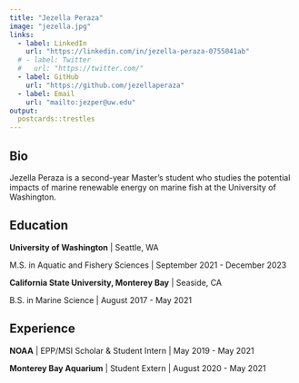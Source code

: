 ```yaml
---
title: "Jezella Peraza"
image: "jezella.jpg"
links:
  - label: LinkedIn
    url: "https://linkedin.com/in/jezella-peraza-0755041ab"
  # - label: Twitter
  #   url: "https://twitter.com/"
  - label: GitHub
    url: "https://github.com/jezellaperaza"
  - label: Email
    url: "mailto:jezper@uw.edu"
output:
  postcards::trestles
---
```

 
## Bio

Jezella Peraza is a second-year Master's student who studies the potential impacts of marine renewable energy on marine fish at the University of Washington. 

## Education

**University of Washington** | Seattle, WA

M.S. in Aquatic and Fishery Sciences | September 2021 - December 2023

**California State University, Monterey Bay** | Seaside, CA

B.S. in Marine Science | August 2017 - May 2021

## Experience

**NOAA** | EPP/MSI Scholar & Student Intern | May 2019 - May 2021

**Monterey Bay Aquarium** | Student Extern | August 2020 - May 2021
